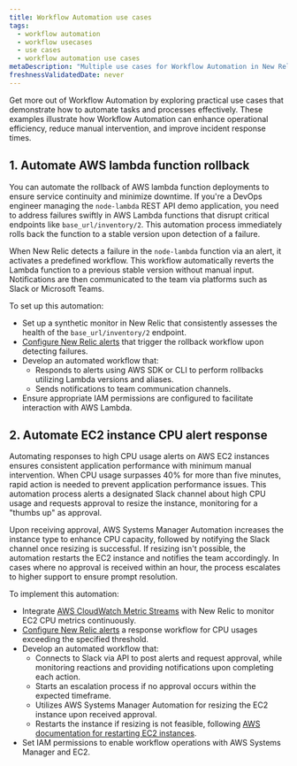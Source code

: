 ```yaml
---
title: Workflow Automation use cases
tags:
  - workflow automation
  - workflow usecases
  - use cases
  - workflow automation use cases
metaDescription: "Multiple use cases for Workflow Automation in New Relic"
freshnessValidatedDate: never
---
```


Get more out of Workflow Automation by exploring practical use cases that demonstrate how to automate tasks and processes effectively. These examples illustrate how Workflow Automation can enhance operational efficiency, reduce manual intervention, and improve incident response times.

## 1. Automate AWS lambda function rollback

You can automate the rollback of AWS lambda function deployments to ensure service continuity and minimize downtime. If you're a DevOps engineer managing the `node-lambda` REST API demo application, you need to address failures swiftly in AWS Lambda functions that disrupt critical endpoints like `base_url/inventory/2`. This automation process immediately rolls back the function to a stable version upon detection of a failure.

When New Relic detects a failure in the `node-lambda` function via an alert, it activates a predefined workflow. This workflow automatically reverts the Lambda function to a previous stable version without manual input. Notifications are then communicated to the team via platforms such as Slack or Microsoft Teams.

To set up this automation:

- Set up a synthetic monitor in New Relic that consistently assesses the health of the `base_url/inventory/2` endpoint.
- [Configure New Relic alerts](/docs/alerts/create-alert/create-alert-condition/alert-conditions) that trigger the rollback workflow upon detecting failures.
- Develop an automated workflow that:
  - Responds to alerts using AWS SDK or CLI to perform rollbacks utilizing Lambda versions and aliases.
  - Sends notifications to team communication channels.
- Ensure appropriate IAM permissions are configured to facilitate interaction with AWS Lambda.

## 2. Automate EC2 instance CPU alert response

Automating responses to high CPU usage alerts on AWS EC2 instances ensures consistent application performance with minimum manual intervention. When CPU usage surpasses 40% for more than five minutes, rapid action is needed to prevent application performance issues. This automation process alerts a designated Slack channel about high CPU usage and requests approval to resize the instance, monitoring for a "thumbs up" as approval.

Upon receiving approval, AWS Systems Manager Automation increases the instance type to enhance CPU capacity, followed by notifying the Slack channel once resizing is successful. If resizing isn't possible, the automation restarts the EC2 instance and notifies the team accordingly. In cases where no approval is received within an hour, the process escalates to higher support to ensure prompt resolution.

To implement this automation:

- Integrate [AWS CloudWatch Metric Streams](https://docs.newrelic.com/install/aws-cloudwatch/) with New Relic to monitor EC2 CPU metrics continuously.
- [Configure New Relic alerts](/docs/alerts/create-alert/create-alert-condition/alert-conditions) a response workflow for CPU usages exceeding the specified threshold.
- Develop an automated workflow that:
  - Connects to Slack via API to post alerts and request approval, while monitoring reactions and providing notifications upon completing each action.
  - Starts an escalation process if no approval occurs within the expected timeframe.
  - Utilizes AWS Systems Manager Automation for resizing the EC2 instance upon received approval.
  - Restarts the instance if resizing is not feasible, following [AWS documentation for restarting EC2 instances](https://docs.aws.amazon.com/systems-manager-automation-runbooks/latest/userguide/automation-aws-restartec2instance.html).
- Set IAM permissions to enable workflow operations with AWS Systems Manager and EC2.